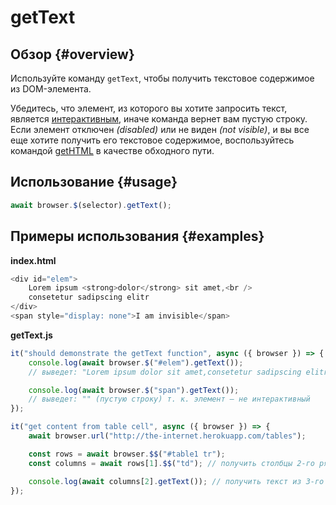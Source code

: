 # getText

## Обзор {#overview}

Используйте команду `getText`, чтобы получить текстовое содержимое из DOM-элемента.

Убедитесь, что элемент, из которого вы хотите запросить текст, является [интерактивным][interactable], иначе команда вернет вам пустую строку. Если элемент отключен _(disabled)_ или не виден _(not visible)_, и вы все еще хотите получить его текстовое содержимое, воспользуйтесь командой [getHTML](./getHTML) в качестве обходного пути.

## Использование {#usage}

```javascript
await browser.$(selector).getText();
```

## Примеры использования {#examples}

**index.html**

```javascript
<div id="elem">
    Lorem ipsum <strong>dolor</strong> sit amet,<br />
    consetetur sadipscing elitr
</div>
<span style="display: none">I am invisible</span>
```

**getText.js**

```javascript
it("should demonstrate the getText function", async ({ browser }) => {
    console.log(await browser.$("#elem").getText());
    // выведет: "Lorem ipsum dolor sit amet,consetetur sadipscing elitr"

    console.log(await browser.$("span").getText());
    // выведет: "" (пустую строку) т. к. элемент – не интерактивный
});

it("get content from table cell", async ({ browser }) => {
    await browser.url("http://the-internet.herokuapp.com/tables");

    const rows = await browser.$$("#table1 tr");
    const columns = await rows[1].$$("td"); // получить столбцы 2-го ряда

    console.log(await columns[2].getText()); // получить текст из 3-го столбца
});
```

[interactable]: https://www.w3.org/TR/webdriver/#interactability
